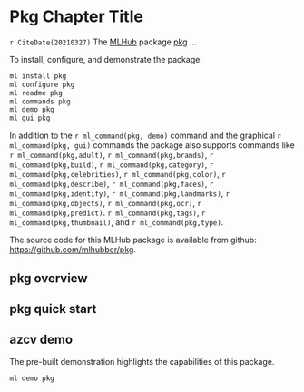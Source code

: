 # Pkg Chapter Title {#pkg}

`r CiteDate(20210327)` The  [MLHub](https://mlhub.ai) package
[pkg](https://github.com/mlhubber/pkg) ...

To install, configure, and demonstrate the package:

```bash
ml install pkg
ml configure pkg
ml readme pkg
ml commands pkg
ml demo pkg
ml gui pkg
```

In addition to the `r ml_command(pkg, demo)` command and the
graphical `r ml_command(pkg, gui)` commands the package also supports
commands like 
`r ml_command(pkg,adult)`,
`r ml_command(pkg,brands)`,
`r ml_command(pkg,build)`,
`r ml_command(pkg,category)`,
`r ml_command(pkg,celebrities)`,
`r ml_command(pkg,color)`,
`r ml_command(pkg,describe)`,
`r ml_command(pkg,faces)`,
`r ml_command(pkg,identify)`,
`r ml_command(pkg,landmarks)`,
`r ml_command(pkg,objects)`,
`r ml_command(pkg,ocr)`,
`r ml_command(pkg,predict)`.
`r ml_command(pkg,tags)`,
`r ml_command(pkg,thumbnail)`, and
`r ml_command(pkg,type)`.

The source code for this MLHub package is available from github:
<https://github.com/mlhubber/pkg>.

<!---------------------------------------------------------------------->
## pkg overview
<!---------------------------------------------------------------------->


<!---------------------------------------------------------------------->
## pkg quick start
<!---------------------------------------------------------------------->


<!---------------------------------------------------------------------->
## azcv demo
<!---------------------------------------------------------------------->

The pre-built demonstration highlights the capabilities of this
package.

```bash
ml demo pkg
```

